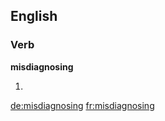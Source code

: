 ==English==

===Verb===
'''misdiagnosing'''

# {{third-person singular of|misdiagnose}}

[[de:misdiagnosing]]
[[fr:misdiagnosing]]